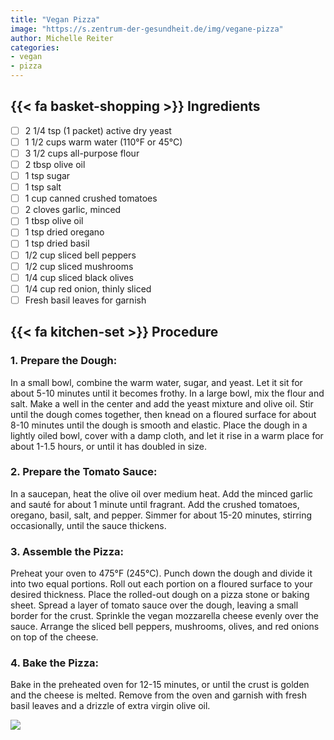 ```yaml
---
title: "Vegan Pizza"
image: "https://s.zentrum-der-gesundheit.de/img/vegane-pizza"
author: Michelle Reiter
categories:
- vegan
- pizza
---
```


## {{< fa basket-shopping >}} Ingredients

- [ ] 2 1/4 tsp (1 packet) active dry yeast
- [ ] 1 1/2 cups warm water (110°F or 45°C)
- [ ] 3 1/2 cups all-purpose flour
- [ ] 2 tbsp olive oil
- [ ] 1 tsp sugar
- [ ] 1 tsp salt
- [ ] 1 cup canned crushed tomatoes
- [ ] 2 cloves garlic, minced
- [ ] 1 tbsp olive oil
- [ ] 1 tsp dried oregano
- [ ] 1 tsp dried basil
- [ ] 1/2 cup sliced bell peppers
- [ ] 1/2 cup sliced mushrooms
- [ ] 1/4 cup sliced black olives
- [ ] 1/4 cup red onion, thinly sliced
- [ ] Fresh basil leaves for garnish

## {{< fa kitchen-set >}} Procedure

### 1. Prepare the Dough:

In a small bowl, combine the warm water, sugar, and yeast. Let it sit for about 5-10 minutes until it becomes frothy.
In a large bowl, mix the flour and salt. Make a well in the center and add the yeast mixture and olive oil.
Stir until the dough comes together, then knead on a floured surface for about 8-10 minutes until the dough is smooth and elastic.
Place the dough in a lightly oiled bowl, cover with a damp cloth, and let it rise in a warm place for about 1-1.5 hours, or until it has doubled in size.

### 2. Prepare the Tomato Sauce:

In a saucepan, heat the olive oil over medium heat. Add the minced garlic and sauté for about 1 minute until fragrant.
Add the crushed tomatoes, oregano, basil, salt, and pepper. Simmer for about 15-20 minutes, stirring occasionally, until the sauce thickens.

### 3. Assemble the Pizza:

Preheat your oven to 475°F (245°C).
Punch down the dough and divide it into two equal portions. Roll out each portion on a floured surface to your desired thickness.
Place the rolled-out dough on a pizza stone or baking sheet.
Spread a layer of tomato sauce over the dough, leaving a small border for the crust.
Sprinkle the vegan mozzarella cheese evenly over the sauce.
Arrange the sliced bell peppers, mushrooms, olives, and red onions on top of the cheese.

### 4. Bake the Pizza:

Bake in the preheated oven for 12-15 minutes, or until the crust is golden and the cheese is melted.
Remove from the oven and garnish with fresh basil leaves and a drizzle of extra virgin olive oil.

![](https://s.zentrum-der-gesundheit.de/img/vegane-pizza)
